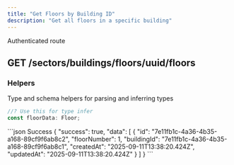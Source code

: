 ```yaml
---
title: "Get Floors by Building ID"
description: "Get all floors in a specific building"
---
```


<Info>Authenticated route</Info>
## GET /sectors/buildings/floors/uuid/floors

<ResponseField
  name="uuid"
  type="param"
  example="7e11fb1c-4a36-4b35-a168-89cf9f6ab8c1"
  required
/>

### Helpers

Type and schema helpers for parsing and inferring types

```ts Floor
//? Use this for type infer
const floorData: Floor;
```

<ResponseExample>
```json Success
{
    "success": true,
    "data": [
        {
            "id": "7e11fb1c-4a36-4b35-a168-89cf9f6ab8c2",
            "floorNumber": 1,
            "buildingId": "7e11fb1c-4a36-4b35-a168-89cf9f6ab8c1",
            "createdAt": "2025-09-11T13:38:20.424Z",
            "updatedAt": "2025-09-11T13:38:20.424Z"
        }
    ]
}
```
</ResponseExample>
